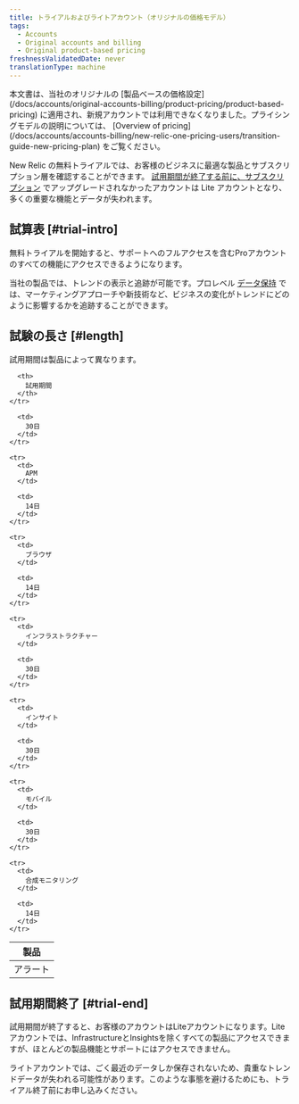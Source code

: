 ```yaml
---
title: トライアルおよびライトアカウント（オリジナルの価格モデル）
tags:
  - Accounts
  - Original accounts and billing
  - Original product-based pricing
freshnessValidatedDate: never
translationType: machine
---
```


<Callout variant="important">
  本文書は、当社のオリジナルの [製品ベースの価格設定](/docs/accounts/original-accounts-billing/product-pricing/product-based-pricing) に適用され、新規アカウントでは利用できなくなりました。プライシングモデルの説明については、 [Overview of pricing](/docs/accounts/accounts-billing/new-relic-one-pricing-users/transition-guide-new-pricing-plan) をご覧ください。
</Callout>

New Relic の無料トライアルでは、お客様のビジネスに最適な製品とサブスクリプション層を確認することができます。 [試用期間が終了する前に、サブスクリプション](/docs/accounts/accounts/subscription-pricing/trial-lite-accounts#trial-upgrade) でアップグレードされなかったアカウントは Lite アカウントとなり、多くの重要な機能とデータが失われます。

## 試算表 [#trial-intro]

無料トライアルを開始すると、サポートへのフルアクセスを含むProアカウントのすべての機能にアクセスできるようになります。

当社の製品では、トレンドの表示と追跡が可能です。プロレベル [データ保持](/docs/using-new-relic/welcome-new-relic/getting-started/data-retention-components) では、マーケティングアプローチや新技術など、ビジネスの変化がトレンドにどのように影響するかを追跡することができます。

## 試験の長さ [#length]

試用期間は製品によって異なります。

<table>
  <thead>
    <tr>
      <th style={{ width: "200px" }}>
        製品
      </th>

      <th>
        試用期間
      </th>
    </tr>
  </thead>

  <tbody>
    <tr>
      <td>
        アラート
      </td>

      <td>
        30日
      </td>
    </tr>

    <tr>
      <td>
        APM
      </td>

      <td>
        14日
      </td>
    </tr>

    <tr>
      <td>
        ブラウザ
      </td>

      <td>
        14日
      </td>
    </tr>

    <tr>
      <td>
        インフラストラクチャー
      </td>

      <td>
        30日
      </td>
    </tr>

    <tr>
      <td>
        インサイト
      </td>

      <td>
        30日
      </td>
    </tr>

    <tr>
      <td>
        モバイル
      </td>

      <td>
        30日
      </td>
    </tr>

    <tr>
      <td>
        合成モニタリング
      </td>

      <td>
        14日
      </td>
    </tr>
  </tbody>
</table>

## 試用期間終了 [#trial-end]

試用期間が終了すると、お客様のアカウントはLiteアカウントになります。Liteアカウントでは、InfrastructureとInsightsを除くすべての製品にアクセスできますが、ほとんどの製品機能とサポートにはアクセスできません。

<Callout variant="caution">
  ライトアカウントでは、ごく最近のデータしか保存されないため、貴重なトレンドデータが失われる可能性があります。このような事態を避けるためにも、トライアル終了前にお申し込みください。
</Callout>